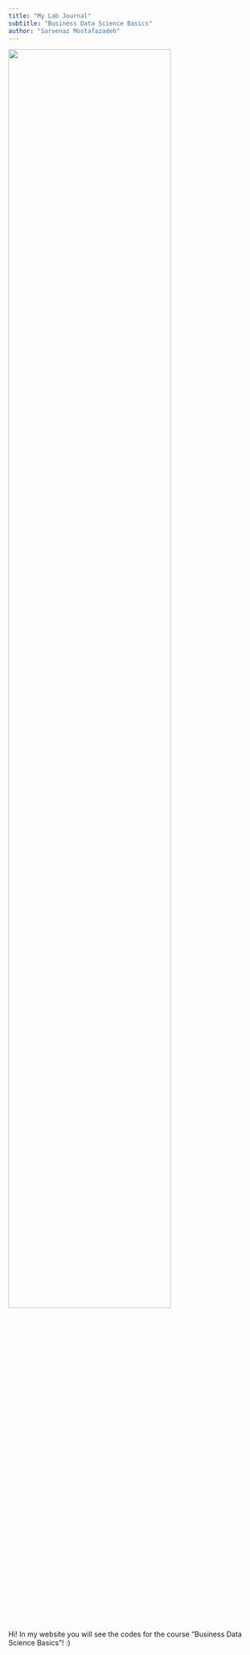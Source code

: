 ```yaml
---
title: "My Lab Journal"
subtitle: "Business Data Science Basics"
author: "Sarvenaz Mostafazadeh"
---
```


![](assets/logo/TIE_logo.svg){width=80% fig-align="center"}

Hi! In my website you will see the codes for the course "Business Data Science Basics"! :)